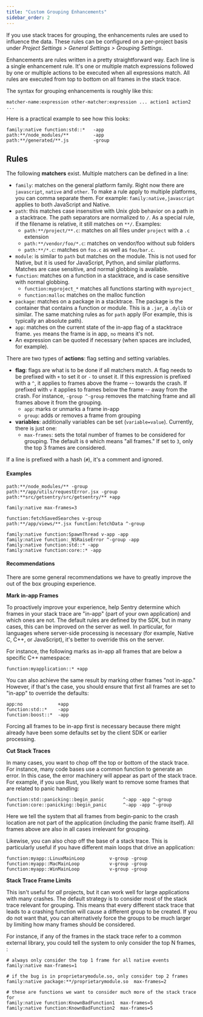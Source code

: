 ```yaml
---
title: "Custom Grouping Enhancements"
sidebar_order: 2
---
```


If you use stack traces for grouping, the enhancements rules are used to influence the data.
These rules can be configured on a per-project basis under _Project Settings > General Settings > Grouping Settings_.

Enhancements are rules written in a pretty straightforward way. Each line is a
single enhancement rule. It's one or multiple match expressions followed by one
or multiple actions to be executed when all expressions match. All rules are
executed from top to bottom on all frames in the stack trace.

The syntax for grouping enhancements is roughly like this:

```
matcher-name:expression other-matcher:expression ... action1 action2 ...
```

Here is a practical example to see how this looks:

```
family:native function:std::*   -app
path:**/node_modules/**         -app
path:**/generated/**.js         -group
```

## Rules

The following **matchers** exist. Multiple matchers can be defined in a line:

- `family`: matches on the general platform family. Right now there are `javascript`, `native` and `other`. To make a rule apply to multiple platforms, you can comma separate them.
  For example: `family:native,javascript` applies to both JavaScript and Native.
- `path`: this matches case insensitive with Unix glob behavior on a path in a stacktrace. The path separators are normalized to `/`. As a special rule, if the filename is relative, it still matches on `**/`. Examples:
  - `path:**/project/**.c`: matches on all files under `project` with a `.c` extension
  - `path:**/vendor/foo/*.c`: matches on vendor/foo without sub folders
  - `path:**/*.c`: matches on `foo.c` as well as `foo/bar.c`.
- `module`: is similar to `path` but matches on the module. This is not used for Native, but it is used for JavaScript, Python, and similar platforms. Matches are case sensitive, and normal globbing is available.
- `function`: matches on a function in a stacktrace, and is case sensitive with normal globbing.
  - `function:myproject_*` matches all functions starting with `myproject_`
  - `function:malloc` matches on the malloc function
- `package`: matches on a package in a stacktrace. The package is the container that contains a function or module.
  This is a `.jar`, a `.dylib` or similar. The same matching rules as for `path` apply (For example, this is typically an absolute path).
- `app`: matches on the current state of the in-app flag of a stacktrace frame. `yes` means the frame is in app, `no` means it's not.
- An expression can be quoted if necessary (when spaces are included, for example).

There are two types of **actions**: flag setting and setting variables.

- **flag**: flags are what is to be done if all matchers match. A flag needs to be prefixed with `+` to set it or `-` to unset it. If this expression is prefixed with a `^`, it applies to frames above the frame -- towards the crash. If prefixed with `v` it applies to frames below the frame -- away from the crash. For instance, `-group ^-group` removes the matching frame and all frames above it from the grouping.
  - `app`: marks or unmarks a frame in-app
  - `group`: adds or removes a frame from grouping
- **variables**: additionally variables can be set (`variable=value`). Currently, there is just one:
  - `max-frames`: sets the total number of frames to be considered for grouping.
    The default is `0` which means "all frames." If set to `3`, only the top 3 frames are considered.

If a line is prefixed with a hash (`#`), it's a comment and ignored.

#### Examples

```
path:**/node_modules/** -group
path:**/app/utils/requestError.jsx -group
path:**src/getsentry/src/getsentry/** +app

family:native max-frames=3

function:fetchSavedSearches v-group
path:**/app/views/**.jsx function:fetchData ^-group

family:native function:SpawnThread v-app -app
family:native function:_NSRaiseError ^-group -app
family:native function:std::* -app
family:native function:core::* -app
```

#### Recommendations

There are some general recommendations we have to greatly improve the out of the box grouping experience.

**Mark in-app Frames**

To proactively improve your experience, help Sentry determine which frames in your stack trace are "in-app" (part of your own application) and which ones are not. The default rules are defined by the SDK, but in many cases, this can be improved on the server as well. In particular, for languages where server-side processing is necessary (for example, Native C, C++, or JavaScript), it's better to override this on the server.

For instance, the following marks as in-app all frames that are below a specific C++ namespace:

```
function:myapplication::* +app
```

You can also achieve the same result by marking other frames "not in-app." However, if that's the case, you should ensure that first all frames are set to "in-app" to override the defaults:

```
app:no             +app
function:std::*    -app
function:boost::*  -app
```

Forcing all frames to be in-app first is necessary because there might already have
been some defaults set by the client SDK or earlier processing.

**Cut Stack Traces**

In many cases, you want to chop off the top or bottom of the stack trace. For instance, many code bases use a common function to generate an error. In this case, the error machinery will appear as part of the stack trace. For example, if you use Rust, you likely want to remove some frames that are related to panic handling:

```
function:std::panicking::begin_panic       ^-app -app ^-group
function:core::panicking::begin_panic      ^-app -app ^-group
```

Here we tell the system that all frames from begin-panic to the crash location are not part of the application (including the panic frame itself). All frames above are also in all cases irrelevant for grouping.

Likewise, you can also chop off the base of a stack trace. This is particularly useful if you have different main loops that drive an application:

```
function:myapp::LinuxMainLoop         v-group -group
function:myapp::MacMainLoop           v-group -group
function:myapp::WinMainLoop           v-group -group
```

**Stack Trace Frame Limits**

This isn't useful for _all_ projects, but it can work well for large applications with many crashes. The default strategy is to consider most of the stack trace relevant for grouping. This means that every different stack trace that leads to a crashing function will cause a different group to be created. If you do not want that, you can alternatively force the groups to be much larger by limiting how many frames should be considered.

For instance, if any of the frames in the stack trace refer to a common external library, you could tell the system to only consider the top N frames, :

```
# always only consider the top 1 frame for all native events
family:native max-frames=1

# if the bug is in proprietarymodule.so, only consider top 2 frames
family:native package:**/proprietarymodule.so  max-frames=2

# these are functions we want to consider much more of the stack trace for
family:native function:KnownBadFunction1  max-frames=5
family:native function:KnownBadFunction2  max-frames=5
```
